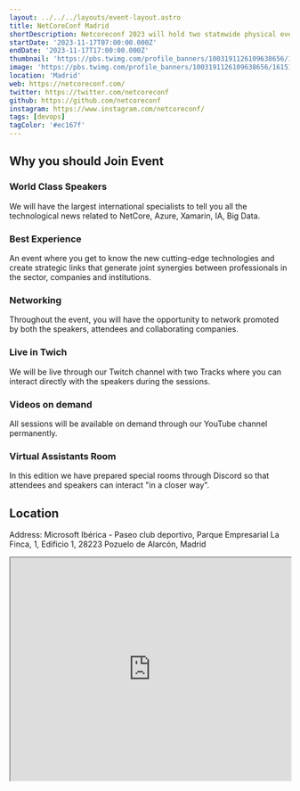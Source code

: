 ```yaml
---
layout: ../../../layouts/event-layout.astro
title: NetCoreConf Madrid
shortDescription: Netcoreconf 2023 will hold two statewide physical events dedicated exclusively to the development and consulting sector that seeks to discover and publicize new cutting edge technologies and create strategic links that generate joint synergies between industry professionals, companies and institutions.
startDate: '2023-11-17T07:00:00.000Z'
endDate: '2023-11-17T17:00:00.000Z'
thumbnail: 'https://pbs.twimg.com/profile_banners/1003191126109638656/1615194312/1500x500'
image: 'https://pbs.twimg.com/profile_banners/1003191126109638656/1615194312/1500x500'
location: 'Madrid'
web: https://netcoreconf.com/
twitter: https://twitter.com/netcoreconf
github: https://github.com/netcoreconf
instagram: https://www.instagram.com/netcoreconf/
tags: [devops]
tagColor: '#ec167f'
---
```


## Why you should Join Event

### World Class Speakers

We will have the largest international specialists to tell you all the technological news related to NetCore, Azure, Xamarin, IA, Big Data.

### Best Experience

An event where you get to know the new cutting-edge technologies and create strategic links that generate joint synergies between professionals in the sector, companies and institutions.

### Networking

Throughout the event, you will have the opportunity to network promoted by both the speakers, attendees and collaborating companies.

### Live in Twich

We will be live through our Twitch channel with two Tracks where you can interact directly with the speakers during the sessions.

### Videos on demand

All sessions will be available on demand through our YouTube channel permanently.

### Virtual Assistants Room

In this edition we have prepared special rooms through Discord so that attendees and speakers can interact "in a closer way".

## Location

Address: Microsoft Ibérica - Paseo club deportivo, Parque Empresarial La Finca, 1, Edificio 1, 28223 Pozuelo de Alarcón, Madrid

<iframe
  style="width: 100%; height: 400px;"
  height="400"
  allowfullscreen=""
  loading="lazy"
  referrerpolicy="no-referrer-when-downgrade"
  src="https://www.google.com/maps/embed?pb=!1m14!1m8!1m3!1d12150.294033521597!2d-3.7982062!3d40.418298!3m2!1i1024!2i768!4f13.1!3m3!1m2!1s0xd418623764d33e9%3A0x845b5f9a13d2ccfe!2sMicrosoft%20Ib%C3%A9rica!5e0!3m2!1ses!2ses!4v1691659967221!5m2!1ses!2ses"
  aria-label="Microsoft Ibérica - Paseo club deportivo, Parque Empresarial La Finca, 1, Edificio 1, 28223 Pozuelo de Alarcón, Madrid"
></iframe>
